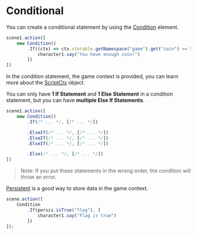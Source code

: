 # Conditional

You can create a conditional statement by using the [Condition](../core/elements/condition) element.

```typescript
scene1.action([
    new Condition()
        .If((ctx) => ctx.storable.getNamespace("game").get("coin") >= 50, [
            character1.say("You have enough coin!")
        ])
])
```

In the condition statement, the game context is provided, you can learn more about the [ScriptCtx](../core/types/ScriptCtx) object.

You can only have **1 If Statement** and **1 Else Statement** in a condition statement,
but you can have **multiple Else If Statements**.

```typescript
scene1.action([
    new Condition()
        .If(/* ... */, [/* ... */])

        .ElseIf(/* ... */, [/* ... */])
        .ElseIf(/* ... */, [/* ... */])
        .ElseIf(/* ... */, [/* ... */])

        .Else(/* ... */, [/* ... */])
])
```

> Note: If you put these statements in the wrong order, the condition will throw an error.

[Persistent](../core/elements/persistent) is a good way to store data in the game context.

```typescript
scene.action([
    Condition
        .If(persis.isTrue("flag"), [
            character1.say("Flag is true")
        ])
]);
```
